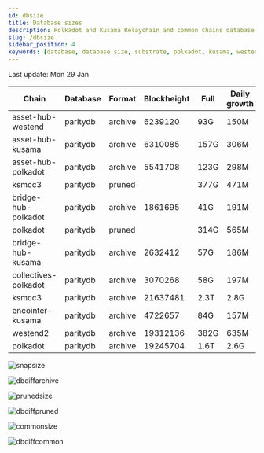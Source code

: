 ```yaml
---
id: dbsize
title: Database sizes
description: Polkadot and Kusama Relaychain and common chains database sizes
slug: /dbsize
sidebar_position: 4
keywords: [database, database size, substrate, polkadot, kusama, westend]
---
```



Last update: Mon 29 Jan

| Chain    | Database   | Format | Blockheight | Full         | Daily growth |
| ------------------------| ----------- | -------- | ------- | ---------- | ----- | 
| asset-hub-westend | paritydb | archive | 6239120 | 93G | 150M |
| asset-hub-kusama | paritydb | archive | 6310085 | 157G | 306M |
| asset-hub-polkadot | paritydb | archive | 5541708 | 123G | 298M |
| ksmcc3 | paritydb | pruned |  | 377G | 471M |
| bridge-hub-polkadot | paritydb | archive | 1861695 | 41G | 191M |
| polkadot | paritydb | pruned |  | 314G | 565M |
| bridge-hub-kusama | paritydb | archive | 2632412 | 57G | 186M |
| collectives-polkadot | paritydb | archive | 3070268 | 58G | 197M |
| ksmcc3 | paritydb | archive | 21637481 | 2.3T | 2.8G |
| encointer-kusama | paritydb | archive | 4722657 | 84G | 157M |
| westend2 | paritydb | archive | 19312136 | 382G | 635M |
| polkadot | paritydb | archive | 19245704 | 1.6T | 2.6G |

![snapsize](/img/archivesize.png)

![dbdiffarchive](/img/dbdiffrelay.png)

![prunedsize](/img/prunedsize.png)

![dbdiffpruned](/img/dbdiffpruned.png)

![commonsize](/img/commonsize.png)

![dbdiffcommon](/img/dbdiffcommon.png)
